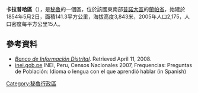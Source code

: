 '''卡拉普哈區'''（{{lang-es|Distrito de Calapuja}}），是[[秘魯|秘魯]]的一個區，位於該國東南部[[普諾大區|普諾大區]]的[[蘭帕省|蘭帕省]]，始建於1854年5月2日，面積141.3平方公里，海拔高度3,843米，2005年人口2,175，人口密度每平方公里15人。

==參考資料==
*''[https://web.archive.org/web/20080410165254/http://desa.inei.gob.pe/mapas/bid/ Banco de Información Distrital]''. Retrieved April 11, 2008.
*[https://web.archive.org/web/20130127005551/http://iinei.inei.gob.pe/iinei/RedatamCpv2007.asp?id=ResultadosCensales%3Fori%3DC inei.gob.pe] INEI, Peru, Censos Nacionales 2007, Frequencias: Preguntas de Población: Idioma o lengua con el que aprendió hablar (in Spanish)

{{coord|15|19|04|S|70|13|27|W|source:kolossus-eswiki|display=title}}

{{Peru-geo-stub}}
[[Category:秘魯行政區|Category:秘魯行政區]]